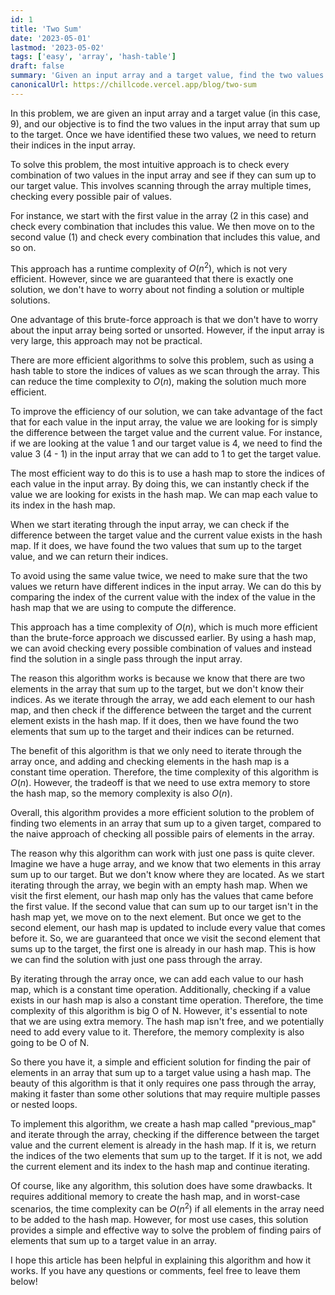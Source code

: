 ```yaml
---
id: 1
title: 'Two Sum'
date: '2023-05-01'
lastmod: '2023-05-02'
tags: ['easy', 'array', 'hash-table']
draft: false
summary: 'Given an input array and a target value, find the two values in the array that sum up to the target'
canonicalUrl: https://chillcode.vercel.app/blog/two-sum
---
```


In this problem, we are given an input array and a target value (in this case, 9), and our objective is to find the two values in the input array that sum up to the target. Once we have identified these two values, we need to return their indices in the input array.

To solve this problem, the most intuitive approach is to check every combination of two values in the input array and see if they can sum up to our target value. This involves scanning through the array multiple times, checking every possible pair of values.

For instance, we start with the first value in the array (2 in this case) and check every combination that includes this value. We then move on to the second value (1) and check every combination that includes this value, and so on.

This approach has a runtime complexity of $O(n^2)$, which is not very efficient. However, since we are guaranteed that there is exactly one solution, we don't have to worry about not finding a solution or multiple solutions.

One advantage of this brute-force approach is that we don't have to worry about the input array being sorted or unsorted. However, if the input array is very large, this approach may not be practical.

There are more efficient algorithms to solve this problem, such as using a hash table to store the indices of values as we scan through the array. This can reduce the time complexity to $O(n)$, making the solution much more efficient.

To improve the efficiency of our solution, we can take advantage of the fact that for each value in the input array, the value we are looking for is simply the difference between the target value and the current value. For instance, if we are looking at the value 1 and our target value is 4, we need to find the value 3 (4 - 1) in the input array that we can add to 1 to get the target value.

The most efficient way to do this is to use a hash map to store the indices of each value in the input array. By doing this, we can instantly check if the value we are looking for exists in the hash map. We can map each value to its index in the hash map.

When we start iterating through the input array, we can check if the difference between the target value and the current value exists in the hash map. If it does, we have found the two values that sum up to the target value, and we can return their indices.

To avoid using the same value twice, we need to make sure that the two values we return have different indices in the input array. We can do this by comparing the index of the current value with the index of the value in the hash map that we are using to compute the difference.

This approach has a time complexity of $O(n)$, which is much more efficient than the brute-force approach we discussed earlier. By using a hash map, we can avoid checking every possible combination of values and instead find the solution in a single pass through the input array.

The reason this algorithm works is because we know that there are two elements in the array that sum up to the target, but we don't know their indices. As we iterate through the array, we add each element to our hash map, and then check if the difference between the target and the current element exists in the hash map. If it does, then we have found the two elements that sum up to the target and their indices can be returned.

The benefit of this algorithm is that we only need to iterate through the array once, and adding and checking elements in the hash map is a constant time operation. Therefore, the time complexity of this algorithm is $O(n)$. However, the tradeoff is that we need to use extra memory to store the hash map, so the memory complexity is also $O(n)$.

Overall, this algorithm provides a more efficient solution to the problem of finding two elements in an array that sum up to a given target, compared to the naive approach of checking all possible pairs of elements in the array.

The reason why this algorithm can work with just one pass is quite clever. Imagine we have a huge array, and we know that two elements in this array sum up to our target. But we don't know where they are located. As we start iterating through the array, we begin with an empty hash map. When we visit the first element, our hash map only has the values that came before the first value. If the second value that can sum up to our target isn't in the hash map yet, we move on to the next element. But once we get to the second element, our hash map is updated to include every value that comes before it. So, we are guaranteed that once we visit the second element that sums up to the target, the first one is already in our hash map. This is how we can find the solution with just one pass through the array.

By iterating through the array once, we can add each value to our hash map, which is a constant time operation. Additionally, checking if a value exists in our hash map is also a constant time operation. Therefore, the time complexity of this algorithm is big O of N. However, it's essential to note that we are using extra memory. The hash map isn't free, and we potentially need to add every value to it. Therefore, the memory complexity is also going to be O of N.

So there you have it, a simple and efficient solution for finding the pair of elements in an array that sum up to a target value using a hash map. The beauty of this algorithm is that it only requires one pass through the array, making it faster than some other solutions that may require multiple passes or nested loops.

To implement this algorithm, we create a hash map called "previous_map" and iterate through the array, checking if the difference between the target value and the current element is already in the hash map. If it is, we return the indices of the two elements that sum up to the target. If it is not, we add the current element and its index to the hash map and continue iterating.

Of course, like any algorithm, this solution does have some drawbacks. It requires additional memory to create the hash map, and in worst-case scenarios, the time complexity can be $O(n^2)$ if all elements in the array need to be added to the hash map. However, for most use cases, this solution provides a simple and effective way to solve the problem of finding pairs of elements that sum up to a target value in an array.

I hope this article has been helpful in explaining this algorithm and how it works. If you have any questions or comments, feel free to leave them below!
